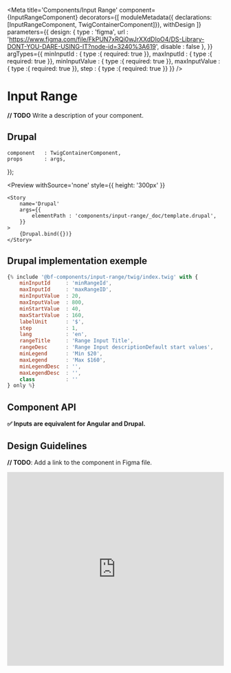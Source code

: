 
<Meta
    title='Components/Input Range'
    component={InputRangeComponent}
    decorators={[
        moduleMetadata({ declarations: [InputRangeComponent, TwigContainerComponent]}),
        withDesign
    ]}
    parameters={{
        design: {
            type    : 'figma',
            url     : 'https://www.figma.com/file/FkPUN7xRQi0wJrXXdDIoO4/DS-Library-DONT-YOU-DARE-USING-IT?node-id=3240%3A619',
            disable : false
        },
    }}
    argTypes={{
        minInputId      : { type :{ required: true }},
        maxInputId      : { type :{ required: true }},
        minInputValue   : { type :{ required: true }},
        maxInputValue   : { type :{ required: true }},
        step            : { type :{ required: true }}
    }}
/>

# Input Range

**// TODO** Write a description of your component.


## Drupal

    component   : TwigContainerComponent,
    props       : args,
});

<Preview
    withSource='none'
    style={{ height: '300px' }}
>
    <Story
        name='Drupal'
        args={{
            elementPath : 'components/input-range/_doc/template.drupal',
        }}
    >
        {Drupal.bind({})}
    </Story>
</Preview>


## Drupal implementation exemple

```jsx
{% include '@bf-components/input-range/twig/index.twig' with {
    minInputId     : 'minRangeId',
    maxInputId     : 'maxRangeID',
    minInputValue  : 20,
    maxInputValue  : 800,
    minStartValue  : 40,
    maxStartValue  : 160,
    labelUnit      : '$',
    step           : 1,
    lang           : 'en',
    rangeTitle     : 'Range Input Title',
    rangeDesc      : 'Range Input descriptionDefault start values',
    minLegend      : 'Min $20',
    maxLegend      : 'Max $160',
    minLegendDesc  : '',
    maxLegendDesc  : '',
    class          : ''
} only %}
```


## Component API

**✅ Inputs are equivalent for Angular and Drupal.**

<Props of={InputRangeComponent} />


## Design Guidelines

**// TODO**: Add a link to the component in Figma file.

<iframe width='100%' height='450' src='https://www.figma.com/embed?embed_host=share&url=https%3A%2F%2Fwww.figma.com%2Ffile%2FFkPUN7xRQi0wJrXXdDIoO4%2FDS-Library-DONT-YOU-DARE-USING-IT%3Fnode-id%3D3240%253A619&chrome=DOCUMENTATION' frameBorder='0' allowFullScreen></iframe>
